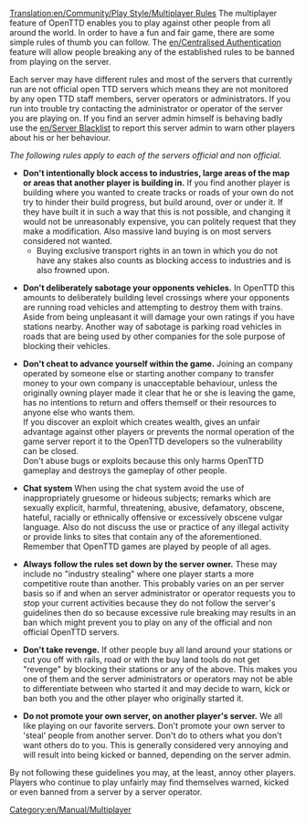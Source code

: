 [[Translation:en/Community/Play Style/Multiplayer Rules]]
The multiplayer feature of OpenTTD enables you to play against other people from all around the world. In order to have a fun and fair game, there are some simple rules of thumb you can follow.
The [[en/Centralised Authentication]] feature will allow people breaking any of the established rules to be banned from playing on the server.

Each server may have different rules and most of the servers that currently run are not official open TTD servers which means they are not monitored by any open TTD staff members, server operators or administrators.
If you run into trouble try contacting the administrator or operator of the server you are playing on.
If you find an server admin himself is behaving badly use the [[en/Server Blacklist]] to report this server admin to warn other players about his or her behaviour.

''The following rules apply to each of the servers official and non official.''
*'''Don't intentionally block access to industries, large areas of the map or areas that another player is building in.''' If you find another player is building where you wanted to create tracks or roads of your own do not try to hinder their build progress, but build around, over or under it.  If they have built it in such a way that this is not possible, and changing it would not be unreasonably expensive, you can politely request that they make a modification. Also massive land buying is on most servers considered not wanted.
**Buying exclusive transport rights in an town in which you do not have any stakes also counts as blocking access to industries and is also frowned upon.

*'''Don't deliberately sabotage your opponents vehicles.''' In OpenTTD this amounts to deliberately building level crossings where your opponents are running road vehicles and attempting to destroy them with trains. Aside from being unpleasant it will damage your own ratings if you have stations nearby. Another way of sabotage is parking road vehicles in roads that are being used by other companies for the sole purpose of blocking their vehicles.

*'''Don't cheat to advance yourself within the game.''' Joining an company operated by someone else or starting another company to transfer money to your own company is unacceptable behaviour, unless the originally owning player made it clear that he or she is leaving the game, has no intentions to return and offers themself or their resources to anyone else who wants them. <br>If you discover an exploit which creates wealth, gives an unfair advantage against other players or prevents the normal operation of the game server report it to the OpenTTD developers so the vulnerability can be closed. <br>Don't abuse bugs or exploits because this only harms OpenTTD gameplay and destroys the gameplay of other people.

*'''Chat system''' When using the chat system avoid the use of inappropriately gruesome or hideous subjects; remarks which are sexually explicit, harmful, threatening, abusive, defamatory, obscene, hateful, racially or ethnically offensive or excessively obscene vulgar language. Also do not discuss the use or practice of any illegal activity or provide links to sites that contain any of the aforementioned. Remember that OpenTTD games are played by people of all ages.

*'''Always follow the rules set down by the server owner.''' These may include no "industry stealing" where one player starts a more competitive route than another. This probably varies on an per server basis so if and when an server administrator or operator requests you to stop your current activities because they do not follow the server's guidelines then do so because excessive rule breaking may results in an ban which might prevent you to play on any of the official and non official OpenTTD servers.

*'''Don't take revenge.''' If other people buy all land around your stations or cut you off with rails, road or with the buy land tools do not get "revenge" by blocking their stations or any of the above. This makes you one of them and the server administrators or operators may not be able to differentiate between who started it and may decide to warn, kick or ban both you and the other player who originally started it.

*'''Do not promote your own server, on another player's server.''' We all like playing on our favorite servers. Don't promote your own server to 'steal' people from another server. Don't do to others what you don't want others do to you. This is generally considered very annoying and will result into being kicked or banned, depending on the server admin.

By not following these guidelines you may, at the least, annoy other players.
Players who continue to play unfairly may find themselves warned, kicked or even banned from a server by a server operator.

[[Category:en/Manual/Multiplayer]]